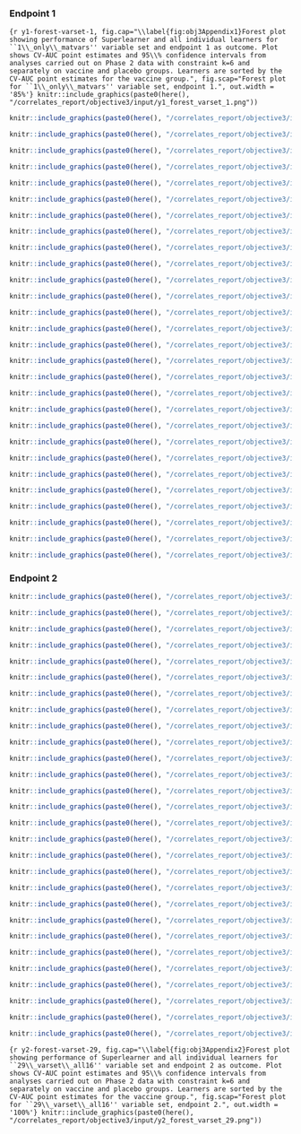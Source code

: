 
### Endpoint 1

```{r y1-forest-varset-1, fig.cap="\\label{fig:obj3Appendix1}Forest plot showing performance of Superlearner and all individual learners for ``1\\_only\\_matvars'' variable set and endpoint 1 as outcome. Plot shows CV-AUC point estimates and 95\\% confidence intervals from analyses carried out on Phase 2 data with constraint k=6 and separately on vaccine and placebo groups. Learners are sorted by the CV-AUC point estimates for the vaccine group.", fig.scap="Forest plot for ``1\\_only\\_matvars'' variable set, endpoint 1.", out.width = '85%'}
knitr::include_graphics(paste0(here(), "/correlates_report/objective3/input/y1_forest_varset_1.png"))
```


```{r y1-forest-varset-2, fig.cap="Forest plot showing performance of Superlearner and all individual learners for ``2\\_varset\\_EIA.log10d0'' variable set and endpoint 1 as outcome. Plot shows CV-AUC point estimates and 95\\% confidence intervals from analyses carried out on Phase 2 data with constraint k=6 and separately on vaccine and placebo groups. Learners are sorted by the CV-AUC point estimates for the vaccine group.", fig.scap="Forest plot for ``2\\_varset\\_EIA.log10d0'' variable set, endpoint 1.", out.width = '100%'}
knitr::include_graphics(paste0(here(), "/correlates_report/objective3/input/y1_forest_varset_2.png"))
```



```{r y1-forest-varset-3, fig.cap="Forest plot showing performance of Superlearner and all individual learners for ``3\\_varset\\_EIA.log10d14'' variable set and endpoint 1 as outcome. Plot shows CV-AUC point estimates and 95\\% confidence intervals from analyses carried out on Phase 2 data with constraint k=6 and separately on vaccine and placebo groups. Learners are sorted by the CV-AUC point estimates for the vaccine group.", fig.scap="Forest plot for ``3\\_varset\\_EIA.log10d14'' variable set, endpoint 1.", out.width = '100%'}
knitr::include_graphics(paste0(here(), "/correlates_report/objective3/input/y1_forest_varset_3.png"))
```



```{r y1-forest-varset-4, fig.cap="Forest plot showing performance of Superlearner and all individual learners for ``4\\_varset\\_EIA.log10d14overd0'' variable set and endpoint 1 as outcome. Plot shows CV-AUC point estimates and 95\\% confidence intervals from analyses carried out on Phase 2 data with constraint k=6 and separately on vaccine and placebo groups. Learners are sorted by the CV-AUC point estimates for the vaccine group.", fig.scap="Forest plot for ``4\\_varset\\_EIA.log10d14overd0'' variable set, endpoint 1.", out.width = '100%'}
knitr::include_graphics(paste0(here(), "/correlates_report/objective3/input/y1_forest_varset_4.png"))
```



```{r y1-forest-varset-5, fig.cap="Forest plot showing performance of Superlearner and all individual learners for ``5\\_varset\\_EIA.log10cord'' variable set and endpoint 1 as outcome. Plot shows CV-AUC point estimates and 95\\% confidence intervals from analyses carried out on Phase 2 data with constraint k=6 and separately on vaccine and placebo groups. Learners are sorted by the CV-AUC point estimates for the vaccine group.", fig.scap="Forest plot for ``5\\_varset\\_EIA.log10cord'' variable set, endpoint 1.", out.width = '100%'}
knitr::include_graphics(paste0(here(), "/correlates_report/objective3/input/y1_forest_varset_5.png"))
```



```{r y1-forest-varset-6, fig.cap="Forest plot showing performance of Superlearner and all individual learners for ``6\\_varset\\_PCA.log10d0'' variable set and endpoint 1 as outcome. Plot shows CV-AUC point estimates and 95\\% confidence intervals from analyses carried out on Phase 2 data with constraint k=6 and separately on vaccine and placebo groups. Learners are sorted by the CV-AUC point estimates for the vaccine group.", fig.scap="Forest plot for ``6\\_varset\\_PCA.log10d0'' variable set, endpoint 1.", out.width = '100%'}
knitr::include_graphics(paste0(here(), "/correlates_report/objective3/input/y1_forest_varset_6.png"))
```



```{r y1-forest-varset-7, fig.cap="Forest plot showing performance of Superlearner and all individual learners for ``7\\_varset\\_PCA.log10d14'' variable set and endpoint 1 as outcome. Plot shows CV-AUC point estimates and 95\\% confidence intervals from analyses carried out on Phase 2 data with constraint k=6 and separately on vaccine and placebo groups. Learners are sorted by the CV-AUC point estimates for the vaccine group.", fig.scap="Forest plot for ``7\\_varset\\_PCA.log10d14'' variable set, endpoint 1.", out.width = '100%'}
knitr::include_graphics(paste0(here(), "/correlates_report/objective3/input/y1_forest_varset_7.png"))
```



```{r y1-forest-varset-8, fig.cap="Forest plot showing performance of Superlearner and all individual learners for ``8\\_varset\\_PCA.log10d14overd0'' variable set and endpoint 1 as outcome. Plot shows CV-AUC point estimates and 95\\% confidence intervals from analyses carried out on Phase 2 data with constraint k=6 and separately on vaccine and placebo groups. Learners are sorted by the CV-AUC point estimates for the vaccine group.", fig.scap="Forest plot for ``8\\_varset\\_PCA.log10d14overd0'' variable set, endpoint 1.", out.width = '100%'}
knitr::include_graphics(paste0(here(), "/correlates_report/objective3/input/y1_forest_varset_8.png"))
```



```{r y1-forest-varset-9, fig.cap="Forest plot showing performance of Superlearner and all individual learners for ``9\\_varset\\_PCA.log10cord'' variable set and endpoint 1 as outcome. Plot shows CV-AUC point estimates and 95\\% confidence intervals from analyses carried out on Phase 2 data with constraint k=6 and separately on vaccine and placebo groups. Learners are sorted by the CV-AUC point estimates for the vaccine group.", fig.scap="Forest plot for ``9\\_varset\\_PCA.log10cord'' variable set, endpoint 1.", out.width = '100%'}
knitr::include_graphics(paste0(here(), "/correlates_report/objective3/input/y1_forest_varset_9.png"))
```



```{r y1-forest-varset-10, fig.cap="Forest plot showing performance of Superlearner and all individual learners for ``10\\_varset\\_RSVA.log10d0'' variable set and endpoint 1 as outcome. Plot shows CV-AUC point estimates and 95\\% confidence intervals from analyses carried out on Phase 2 data with constraint k=6 and separately on vaccine and placebo groups. Learners are sorted by the CV-AUC point estimates for the vaccine group.", fig.scap="Forest plot for ``10\\_varset\\_RSVA.log10d0'' variable set, endpoint 1.", out.width = '100%'}
knitr::include_graphics(paste0(here(), "/correlates_report/objective3/input/y1_forest_varset_10.png"))
```



```{r y1-forest-varset-11, fig.cap="Forest plot showing performance of Superlearner and all individual learners for ``11\\_varset\\_RSVA.log10d14'' variable set and endpoint 1 as outcome. Plot shows CV-AUC point estimates and 95\\% confidence intervals from analyses carried out on Phase 2 data with constraint k=6 and separately on vaccine and placebo groups. Learners are sorted by the CV-AUC point estimates for the vaccine group.", fig.scap="Forest plot for ``11\\_varset\\_RSVA.log10d14'' variable set, endpoint 1.", out.width = '100%'}
knitr::include_graphics(paste0(here(), "/correlates_report/objective3/input/y1_forest_varset_11.png"))
```



```{r y1-forest-varset-12, fig.cap="Forest plot showing performance of Superlearner and all individual learners for ``12\\_varset\\_RSVA.log10d14overd0'' variable set and endpoint 1 as outcome. Plot shows CV-AUC point estimates and 95\\% confidence intervals from analyses carried out on Phase 2 data with constraint k=6 and separately on vaccine and placebo groups. Learners are sorted by the CV-AUC point estimates for the vaccine group.", fig.scap="Forest plot for ``12\\_varset\\_RSVA.log10d14overd0'' variable set, endpoint 1.", out.width = '100%'}
knitr::include_graphics(paste0(here(), "/correlates_report/objective3/input/y1_forest_varset_12.png"))
```



```{r y1-forest-varset-13, fig.cap="Forest plot showing performance of Superlearner and all individual learners for ``13\\_varset\\_RSVA.log10cord'' variable set and endpoint 1 as outcome. Plot shows CV-AUC point estimates and 95\\% confidence intervals from analyses carried out on Phase 2 data with constraint k=6 and separately on vaccine and placebo groups. Learners are sorted by the CV-AUC point estimates for the vaccine group.", fig.scap="Forest plot for ``13\\_varset\\_RSVA.log10cord'' variable set, endpoint 1.", out.width = '100%'}
knitr::include_graphics(paste0(here(), "/correlates_report/objective3/input/y1_forest_varset_13.png"))
```



```{r y1-forest-varset-14, fig.cap="Forest plot showing performance of Superlearner and all individual learners for ``14\\_varset\\_RSVB.log10d0'' variable set and endpoint 1 as outcome. Plot shows CV-AUC point estimates and 95\\% confidence intervals from analyses carried out on Phase 2 data with constraint k=6 and separately on vaccine and placebo groups. Learners are sorted by the CV-AUC point estimates for the vaccine group.", fig.scap="Forest plot for ``14\\_varset\\_RSVB.log10d0'' variable set, endpoint 1.", out.width = '100%'}
knitr::include_graphics(paste0(here(), "/correlates_report/objective3/input/y1_forest_varset_14.png"))
```



```{r y1-forest-varset-15, fig.cap="Forest plot showing performance of Superlearner and all individual learners for ``15\\_varset\\_RSVB.log10d14'' variable set and endpoint 1 as outcome. Plot shows CV-AUC point estimates and 95\\% confidence intervals from analyses carried out on Phase 2 data with constraint k=6 and separately on vaccine and placebo groups. Learners are sorted by the CV-AUC point estimates for the vaccine group.", fig.scap="Forest plot for ``15\\_varset\\_RSVB.log10d14'' variable set, endpoint 1.", out.width = '100%'}
knitr::include_graphics(paste0(here(), "/correlates_report/objective3/input/y1_forest_varset_15.png"))
```



```{r y1-forest-varset-16, fig.cap="Forest plot showing performance of Superlearner and all individual learners for ``16\\_varset\\_RSVB.log10d14overd0'' variable set and endpoint 1 as outcome. Plot shows CV-AUC point estimates and 95\\% confidence intervals from analyses carried out on Phase 2 data with constraint k=6 and separately on vaccine and placebo groups. Learners are sorted by the CV-AUC point estimates for the vaccine group.", fig.scap="Forest plot for ``16\\_varset\\_RSVB.log10d14overd0'' variable set, endpoint 1.", out.width = '100%'}
knitr::include_graphics(paste0(here(), "/correlates_report/objective3/input/y1_forest_varset_16.png"))
```



```{r y1-forest-varset-17, fig.cap="Forest plot showing performance of Superlearner and all individual learners for ``17\\_varset\\_RSVB.log10cord'' variable set and endpoint 1 as outcome. Plot shows CV-AUC point estimates and 95\\% confidence intervals from analyses carried out on Phase 2 data with constraint k=6 and separately on vaccine and placebo groups. Learners are sorted by the CV-AUC point estimates for the vaccine group.", fig.scap="Forest plot for ``17\\_varset\\_RSVB.log10cord'' variable set, endpoint 1.", out.width = '100%'}
knitr::include_graphics(paste0(here(), "/correlates_report/objective3/input/y1_forest_varset_17.png"))
```



```{r y1-forest-varset-18, fig.cap="Forest plot showing performance of Superlearner and all individual learners for ``18\\_varset\\_d0\\_all4'' variable set and endpoint 1 as outcome. Plot shows CV-AUC point estimates and 95\\% confidence intervals from analyses carried out on Phase 2 data with constraint k=6 and separately on vaccine and placebo groups. Learners are sorted by the CV-AUC point estimates for the vaccine group.", fig.scap="Forest plot for ``18\\_varset\\_d0\\_all4'' variable set, endpoint 1.", out.width = '100%'}
knitr::include_graphics(paste0(here(), "/correlates_report/objective3/input/y1_forest_varset_18.png"))
```



```{r y1-forest-varset-19, fig.cap="Forest plot showing performance of Superlearner and all individual learners for ``19\\_varset\\_d14\\_all4'' variable set and endpoint 1 as outcome. Plot shows CV-AUC point estimates and 95\\% confidence intervals from analyses carried out on Phase 2 data with constraint k=6 and separately on vaccine and placebo groups. Learners are sorted by the CV-AUC point estimates for the vaccine group.", fig.scap="Forest plot for ``19\\_varset\\_d14\\_all4'' variable set, endpoint 1.", out.width = '100%'}
knitr::include_graphics(paste0(here(), "/correlates_report/objective3/input/y1_forest_varset_19.png"))
```



```{r y1-forest-varset-20, fig.cap="Forest plot showing performance of Superlearner and all individual learners for ``20\\_varset\\_d14overd0\\_all4'' variable set and endpoint 1 as outcome. Plot shows CV-AUC point estimates and 95\\% confidence intervals from analyses carried out on Phase 2 data with constraint k=6 and separately on vaccine and placebo groups. Learners are sorted by the CV-AUC point estimates for the vaccine group.", fig.scap="Forest plot for ``20\\_varset\\_d14overd0\\_all4'' variable set, endpoint 1.", out.width = '100%'}
knitr::include_graphics(paste0(here(), "/correlates_report/objective3/input/y1_forest_varset_20.png"))
```



```{r y1-forest-varset-21, fig.cap="Forest plot showing performance of Superlearner and all individual learners for ``21\\_varset\\_cord\\_all4'' variable set and endpoint 1 as outcome. Plot shows CV-AUC point estimates and 95\\% confidence intervals from analyses carried out on Phase 2 data with constraint k=6 and separately on vaccine and placebo groups. Learners are sorted by the CV-AUC point estimates for the vaccine group.", fig.scap="Forest plot for ``21\\_varset\\_cord\\_all4'' variable set, endpoint 1.", out.width = '100%'}
knitr::include_graphics(paste0(here(), "/correlates_report/objective3/input/y1_forest_varset_21.png"))
```



```{r y1-forest-varset-22, fig.cap="Forest plot showing performance of Superlearner and all individual learners for ``22\\_varset\\_EIA\\_all4'' variable set and endpoint 1 as outcome. Plot shows CV-AUC point estimates and 95\\% confidence intervals from analyses carried out on Phase 2 data with constraint k=6 and separately on vaccine and placebo groups. Learners are sorted by the CV-AUC point estimates for the vaccine group.", fig.scap="Forest plot for ``22\\_varset\\_EIA\\_all4'' variable set, endpoint 1.", out.width = '100%'}
knitr::include_graphics(paste0(here(), "/correlates_report/objective3/input/y1_forest_varset_22.png"))
```



```{r y1-forest-varset-23, fig.cap="Forest plot showing performance of Superlearner and all individual learners for ``23\\_varset\\_PCA\\_all4'' variable set and endpoint 1 as outcome. Plot shows CV-AUC point estimates and 95\\% confidence intervals from analyses carried out on Phase 2 data with constraint k=6 and separately on vaccine and placebo groups. Learners are sorted by the CV-AUC point estimates for the vaccine group.", fig.scap="Forest plot for ``23\\_varset\\_PCA\\_all4'' variable set, endpoint 1.", out.width = '100%'}
knitr::include_graphics(paste0(here(), "/correlates_report/objective3/input/y1_forest_varset_23.png"))
```



```{r y1-forest-varset-24, fig.cap="Forest plot showing performance of Superlearner and all individual learners for ``24\\_varset\\_RSVA\\_all4'' variable set and endpoint 1 as outcome. Plot shows CV-AUC point estimates and 95\\% confidence intervals from analyses carried out on Phase 2 data with constraint k=6 and separately on vaccine and placebo groups. Learners are sorted by the CV-AUC point estimates for the vaccine group.", fig.scap="Forest plot for ``24\\_varset\\_RSVA\\_all4'' variable set, endpoint 1.", out.width = '100%'}
knitr::include_graphics(paste0(here(), "/correlates_report/objective3/input/y1_forest_varset_24.png"))
```



```{r y1-forest-varset-25, fig.cap="Forest plot showing performance of Superlearner and all individual learners for ``25\\_varset\\_RSVB\\_all4'' variable set and endpoint 1 as outcome. Plot shows CV-AUC point estimates and 95\\% confidence intervals from analyses carried out on Phase 2 data with constraint k=6 and separately on vaccine and placebo groups. Learners are sorted by the CV-AUC point estimates for the vaccine group.", fig.scap="Forest plot for ``25\\_varset\\_RSVB\\_all4'' variable set, endpoint 1.", out.width = '100%'}
knitr::include_graphics(paste0(here(), "/correlates_report/objective3/input/y1_forest_varset_25.png"))
```



```{r y1-forest-varset-26, fig.cap="Forest plot showing performance of Superlearner and all individual learners for ``26\\_varset\\_d0\\_d14'' variable set and endpoint 1 as outcome. Plot shows CV-AUC point estimates and 95\\% confidence intervals from analyses carried out on Phase 2 data with constraint k=6 and separately on vaccine and placebo groups. Learners are sorted by the CV-AUC point estimates for the vaccine group.", fig.scap="Forest plot for ``26\\_varset\\_d0\\_d14'' variable set, endpoint 1.", out.width = '100%'}
knitr::include_graphics(paste0(here(), "/correlates_report/objective3/input/y1_forest_varset_26.png"))
```



```{r y1-forest-varset-27, fig.cap="Forest plot showing performance of Superlearner and all individual learners for ``27\\_varset\\_d0\\_foldrise'' variable set and endpoint 1 as outcome. Plot shows CV-AUC point estimates and 95\\% confidence intervals from analyses carried out on Phase 2 data with constraint k=6 and separately on vaccine and placebo groups. Learners are sorted by the CV-AUC point estimates for the vaccine group.", fig.scap="Forest plot for ``27\\_varset\\_d0\\_foldrise'' variable set, endpoint 1.", out.width = '100%'}
knitr::include_graphics(paste0(here(), "/correlates_report/objective3/input/y1_forest_varset_27.png"))
```



```{r y1-forest-varset-28, fig.cap="Forest plot showing performance of Superlearner and all individual learners for ``28\\_varset\\_d0\\_cord'' variable set and endpoint 1 as outcome. Plot shows CV-AUC point estimates and 95\\% confidence intervals from analyses carried out on Phase 2 data with constraint k=6 and separately on vaccine and placebo groups. Learners are sorted by the CV-AUC point estimates for the vaccine group.", fig.scap="Forest plot for ``28\\_varset\\_d0\\_cord'' variable set, endpoint 1.", out.width = '100%'}
knitr::include_graphics(paste0(here(), "/correlates_report/objective3/input/y1_forest_varset_28.png"))
```



```{r y1-forest-varset-29, fig.cap="Forest plot showing performance of Superlearner and all individual learners for ``29\\_varset\\_all16'' variable set and endpoint 1 as outcome. Plot shows CV-AUC point estimates and 95\\% confidence intervals from analyses carried out on Phase 2 data with constraint k=6 and separately on vaccine and placebo groups. Learners are sorted by the CV-AUC point estimates for the vaccine group.", fig.scap="Forest plot for ``29\\_varset\\_all16'' variable set, endpoint 1.", out.height='85%', out.width = '100%'}
knitr::include_graphics(paste0(here(), "/correlates_report/objective3/input/y1_forest_varset_29.png"))
```



### Endpoint 2

```{r y2-forest-varset-1, fig.cap="Forest plot showing performance of Superlearner and all individual learners for ``1\\_only\\_matvars'' variable set and endpoint 2 as outcome. Plot shows CV-AUC point estimates and 95\\% confidence intervals from analyses carried out on Phase 2 data with constraint k=6 and separately on vaccine and placebo groups. Learners are sorted by the CV-AUC point estimates for the vaccine group.", fig.scap="Forest plot for ``1\\_only\\_matvars'' variable set, endpoint 2.", out.height='85%', out.width = '100%'}
knitr::include_graphics(paste0(here(), "/correlates_report/objective3/input/y2_forest_varset_1.png"))
```


```{r y2-forest-varset-2, fig.cap="Forest plot showing performance of Superlearner and all individual learners for ``2\\_varset\\_EIA.log10d0'' variable set and endpoint 2 as outcome. Plot shows CV-AUC point estimates and 95\\% confidence intervals from analyses carried out on Phase 2 data with constraint k=6 and separately on vaccine and placebo groups. Learners are sorted by the CV-AUC point estimates for the vaccine group.", fig.scap="Forest plot for ``2\\_varset\\_EIA.log10d0'' variable set, endpoint 2.", out.width = '100%'}
knitr::include_graphics(paste0(here(), "/correlates_report/objective3/input/y2_forest_varset_2.png"))
```



```{r y2-forest-varset-3, fig.cap="Forest plot showing performance of Superlearner and all individual learners for ``3\\_varset\\_EIA.log10d14'' variable set and endpoint 2 as outcome. Plot shows CV-AUC point estimates and 95\\% confidence intervals from analyses carried out on Phase 2 data with constraint k=6 and separately on vaccine and placebo groups. Learners are sorted by the CV-AUC point estimates for the vaccine group.", fig.scap="Forest plot for ``3\\_varset\\_EIA.log10d14'' variable set, endpoint 2.", out.width = '100%'}
knitr::include_graphics(paste0(here(), "/correlates_report/objective3/input/y2_forest_varset_3.png"))
```



```{r y2-forest-varset-4, fig.cap="Forest plot showing performance of Superlearner and all individual learners for ``4\\_varset\\_EIA.log10d14overd0'' variable set and endpoint 2 as outcome. Plot shows CV-AUC point estimates and 95\\% confidence intervals from analyses carried out on Phase 2 data with constraint k=6 and separately on vaccine and placebo groups. Learners are sorted by the CV-AUC point estimates for the vaccine group.", fig.scap="Forest plot for ``4\\_varset\\_EIA.log10d14overd0'' variable set, endpoint 2.", out.width = '100%'}
knitr::include_graphics(paste0(here(), "/correlates_report/objective3/input/y2_forest_varset_4.png"))
```



```{r y2-forest-varset-5, fig.cap="Forest plot showing performance of Superlearner and all individual learners for ``5\\_varset\\_EIA.log10cord'' variable set and endpoint 2 as outcome. Plot shows CV-AUC point estimates and 95\\% confidence intervals from analyses carried out on Phase 2 data with constraint k=6 and separately on vaccine and placebo groups. Learners are sorted by the CV-AUC point estimates for the vaccine group.", fig.scap="Forest plot for ``5\\_varset\\_EIA.log10cord'' variable set, endpoint 2.", out.width = '100%'}
knitr::include_graphics(paste0(here(), "/correlates_report/objective3/input/y2_forest_varset_5.png"))
```



```{r y2-forest-varset-6, fig.cap="Forest plot showing performance of Superlearner and all individual learners for ``6\\_varset\\_PCA.log10d0'' variable set and endpoint 2 as outcome. Plot shows CV-AUC point estimates and 95\\% confidence intervals from analyses carried out on Phase 2 data with constraint k=6 and separately on vaccine and placebo groups. Learners are sorted by the CV-AUC point estimates for the vaccine group.", fig.scap="Forest plot for ``6\\_varset\\_PCA.log10d0'' variable set, endpoint 2.", out.width = '100%'}
knitr::include_graphics(paste0(here(), "/correlates_report/objective3/input/y2_forest_varset_6.png"))
```



```{r y2-forest-varset-7, fig.cap="Forest plot showing performance of Superlearner and all individual learners for ``7\\_varset\\_PCA.log10d14'' variable set and endpoint 2 as outcome. Plot shows CV-AUC point estimates and 95\\% confidence intervals from analyses carried out on Phase 2 data with constraint k=6 and separately on vaccine and placebo groups. Learners are sorted by the CV-AUC point estimates for the vaccine group.", fig.scap="Forest plot for ``7\\_varset\\_PCA.log10d14'' variable set, endpoint 2.", out.width = '100%'}
knitr::include_graphics(paste0(here(), "/correlates_report/objective3/input/y2_forest_varset_7.png"))
```



```{r y2-forest-varset-8, fig.cap="Forest plot showing performance of Superlearner and all individual learners for ``8\\_varset\\_PCA.log10d14overd0'' variable set and endpoint 2 as outcome. Plot shows CV-AUC point estimates and 95\\% confidence intervals from analyses carried out on Phase 2 data with constraint k=6 and separately on vaccine and placebo groups. Learners are sorted by the CV-AUC point estimates for the vaccine group.", fig.scap="Forest plot for ``8\\_varset\\_PCA.log10d14overd0'' variable set, endpoint 2.", out.width = '100%'}
knitr::include_graphics(paste0(here(), "/correlates_report/objective3/input/y2_forest_varset_8.png"))
```



```{r y2-forest-varset-9, fig.cap="Forest plot showing performance of Superlearner and all individual learners for ``9\\_varset\\_PCA.log10cord'' variable set and endpoint 2 as outcome. Plot shows CV-AUC point estimates and 95\\% confidence intervals from analyses carried out on Phase 2 data with constraint k=6 and separately on vaccine and placebo groups. Learners are sorted by the CV-AUC point estimates for the vaccine group.", fig.scap="Forest plot for ``9\\_varset\\_PCA.log10cord'' variable set, endpoint 2.", out.width = '100%'}
knitr::include_graphics(paste0(here(), "/correlates_report/objective3/input/y2_forest_varset_9.png"))
```



```{r y2-forest-varset-10, fig.cap="Forest plot showing performance of Superlearner and all individual learners for ``10\\_varset\\_RSVA.log10d0'' variable set and endpoint 2 as outcome. Plot shows CV-AUC point estimates and 95\\% confidence intervals from analyses carried out on Phase 2 data with constraint k=6 and separately on vaccine and placebo groups. Learners are sorted by the CV-AUC point estimates for the vaccine group.", fig.scap="Forest plot for ``10\\_varset\\_RSVA.log10d0'' variable set, endpoint 2.", out.width = '100%'}
knitr::include_graphics(paste0(here(), "/correlates_report/objective3/input/y2_forest_varset_10.png"))
```



```{r y2-forest-varset-11, fig.cap="Forest plot showing performance of Superlearner and all individual learners for ``11\\_varset\\_RSVA.log10d14'' variable set and endpoint 2 as outcome. Plot shows CV-AUC point estimates and 95\\% confidence intervals from analyses carried out on Phase 2 data with constraint k=6 and separately on vaccine and placebo groups. Learners are sorted by the CV-AUC point estimates for the vaccine group.", fig.scap="Forest plot for ``11\\_varset\\_RSVA.log10d14'' variable set, endpoint 2.", out.width = '100%'}
knitr::include_graphics(paste0(here(), "/correlates_report/objective3/input/y2_forest_varset_11.png"))
```



```{r y2-forest-varset-12, fig.cap="Forest plot showing performance of Superlearner and all individual learners for ``12\\_varset\\_RSVA.log10d14overd0'' variable set and endpoint 2 as outcome. Plot shows CV-AUC point estimates and 95\\% confidence intervals from analyses carried out on Phase 2 data with constraint k=6 and separately on vaccine and placebo groups. Learners are sorted by the CV-AUC point estimates for the vaccine group.", fig.scap="Forest plot for ``12\\_varset\\_RSVA.log10d14overd0'' variable set, endpoint 2.", out.width = '100%'}
knitr::include_graphics(paste0(here(), "/correlates_report/objective3/input/y2_forest_varset_12.png"))
```



```{r y2-forest-varset-13, fig.cap="Forest plot showing performance of Superlearner and all individual learners for ``13\\_varset\\_RSVA.log10cord'' variable set and endpoint 2 as outcome. Plot shows CV-AUC point estimates and 95\\% confidence intervals from analyses carried out on Phase 2 data with constraint k=6 and separately on vaccine and placebo groups. Learners are sorted by the CV-AUC point estimates for the vaccine group.", fig.scap="Forest plot for ``13\\_varset\\_RSVA.log10cord'' variable set, endpoint 2.", out.width = '100%'}
knitr::include_graphics(paste0(here(), "/correlates_report/objective3/input/y2_forest_varset_13.png"))
```



```{r y2-forest-varset-14, fig.cap="Forest plot showing performance of Superlearner and all individual learners for ``14\\_varset\\_RSVB.log10d0'' variable set and endpoint 2 as outcome. Plot shows CV-AUC point estimates and 95\\% confidence intervals from analyses carried out on Phase 2 data with constraint k=6 and separately on vaccine and placebo groups. Learners are sorted by the CV-AUC point estimates for the vaccine group.", fig.scap="Forest plot for ``14\\_varset\\_RSVB.log10d0'' variable set, endpoint 2.", out.width = '100%'}
knitr::include_graphics(paste0(here(), "/correlates_report/objective3/input/y2_forest_varset_14.png"))
```



```{r y2-forest-varset-15, fig.cap="Forest plot showing performance of Superlearner and all individual learners for ``15\\_varset\\_RSVB.log10d14'' variable set and endpoint 2 as outcome. Plot shows CV-AUC point estimates and 95\\% confidence intervals from analyses carried out on Phase 2 data with constraint k=6 and separately on vaccine and placebo groups. Learners are sorted by the CV-AUC point estimates for the vaccine group.", fig.scap="Forest plot for ``15\\_varset\\_RSVB.log10d14'' variable set, endpoint 2.", out.width = '100%'}
knitr::include_graphics(paste0(here(), "/correlates_report/objective3/input/y2_forest_varset_15.png"))
```



```{r y2-forest-varset-16, fig.cap="Forest plot showing performance of Superlearner and all individual learners for ``16\\_varset\\_RSVB.log10d14overd0'' variable set and endpoint 2 as outcome. Plot shows CV-AUC point estimates and 95\\% confidence intervals from analyses carried out on Phase 2 data with constraint k=6 and separately on vaccine and placebo groups. Learners are sorted by the CV-AUC point estimates for the vaccine group.", fig.scap="Forest plot for ``16\\_varset\\_RSVB.log10d14overd0'' variable set, endpoint 2.", out.width = '100%'}
knitr::include_graphics(paste0(here(), "/correlates_report/objective3/input/y2_forest_varset_16.png"))
```



```{r y2-forest-varset-17, fig.cap="Forest plot showing performance of Superlearner and all individual learners for ``17\\_varset\\_RSVB.log10cord'' variable set and endpoint 2 as outcome. Plot shows CV-AUC point estimates and 95\\% confidence intervals from analyses carried out on Phase 2 data with constraint k=6 and separately on vaccine and placebo groups. Learners are sorted by the CV-AUC point estimates for the vaccine group.", fig.scap="Forest plot for ``17\\_varset\\_RSVB.log10cord'' variable set, endpoint 2.", out.width = '100%'}
knitr::include_graphics(paste0(here(), "/correlates_report/objective3/input/y2_forest_varset_17.png"))
```



```{r y2-forest-varset-18, fig.cap="Forest plot showing performance of Superlearner and all individual learners for ``18\\_varset\\_d0\\_all4'' variable set and endpoint 2 as outcome. Plot shows CV-AUC point estimates and 95\\% confidence intervals from analyses carried out on Phase 2 data with constraint k=6 and separately on vaccine and placebo groups. Learners are sorted by the CV-AUC point estimates for the vaccine group.", fig.scap="Forest plot for ``18\\_varset\\_d0\\_all4'' variable set, endpoint 2.", out.width = '100%'}
knitr::include_graphics(paste0(here(), "/correlates_report/objective3/input/y2_forest_varset_18.png"))
```



```{r y2-forest-varset-19, fig.cap="Forest plot showing performance of Superlearner and all individual learners for ``19\\_varset\\_d14\\_all4'' variable set and endpoint 2 as outcome. Plot shows CV-AUC point estimates and 95\\% confidence intervals from analyses carried out on Phase 2 data with constraint k=6 and separately on vaccine and placebo groups. Learners are sorted by the CV-AUC point estimates for the vaccine group.", fig.scap="Forest plot for ``19\\_varset\\_d14\\_all4'' variable set, endpoint 2.", out.width = '100%'}
knitr::include_graphics(paste0(here(), "/correlates_report/objective3/input/y2_forest_varset_19.png"))
```



```{r y2-forest-varset-20, fig.cap="Forest plot showing performance of Superlearner and all individual learners for ``20\\_varset\\_d14overd0\\_all4'' variable set and endpoint 2 as outcome. Plot shows CV-AUC point estimates and 95\\% confidence intervals from analyses carried out on Phase 2 data with constraint k=6 and separately on vaccine and placebo groups. Learners are sorted by the CV-AUC point estimates for the vaccine group.", fig.scap="Forest plot for ``20\\_varset\\_d14overd0\\_all4'' variable set, endpoint 2.", out.width = '100%'}
knitr::include_graphics(paste0(here(), "/correlates_report/objective3/input/y2_forest_varset_20.png"))
```



```{r y2-forest-varset-21, fig.cap="Forest plot showing performance of Superlearner and all individual learners for ``21\\_varset\\_cord\\_all4'' variable set and endpoint 2 as outcome. Plot shows CV-AUC point estimates and 95\\% confidence intervals from analyses carried out on Phase 2 data with constraint k=6 and separately on vaccine and placebo groups. Learners are sorted by the CV-AUC point estimates for the vaccine group.", fig.scap="Forest plot for ``21\\_varset\\_cord\\_all4'' variable set, endpoint 2.", out.width = '100%'}
knitr::include_graphics(paste0(here(), "/correlates_report/objective3/input/y2_forest_varset_21.png"))
```



```{r y2-forest-varset-22, fig.cap="Forest plot showing performance of Superlearner and all individual learners for ``22\\_varset\\_EIA\\_all4'' variable set and endpoint 2 as outcome. Plot shows CV-AUC point estimates and 95\\% confidence intervals from analyses carried out on Phase 2 data with constraint k=6 and separately on vaccine and placebo groups. Learners are sorted by the CV-AUC point estimates for the vaccine group.", fig.scap="Forest plot for ``22\\_varset\\_EIA\\_all4'' variable set, endpoint 2.", out.width = '100%'}
knitr::include_graphics(paste0(here(), "/correlates_report/objective3/input/y2_forest_varset_22.png"))
```



```{r y2-forest-varset-23, fig.cap="Forest plot showing performance of Superlearner and all individual learners for ``23\\_varset\\_PCA\\_all4'' variable set and endpoint 2 as outcome. Plot shows CV-AUC point estimates and 95\\% confidence intervals from analyses carried out on Phase 2 data with constraint k=6 and separately on vaccine and placebo groups. Learners are sorted by the CV-AUC point estimates for the vaccine group.", fig.scap="Forest plot for ``23\\_varset\\_PCA\\_all4'' variable set, endpoint 2.", out.width = '100%'}
knitr::include_graphics(paste0(here(), "/correlates_report/objective3/input/y2_forest_varset_23.png"))
```



```{r y2-forest-varset-24, fig.cap="Forest plot showing performance of Superlearner and all individual learners for ``24\\_varset\\_RSVA\\_all4'' variable set and endpoint 2 as outcome. Plot shows CV-AUC point estimates and 95\\% confidence intervals from analyses carried out on Phase 2 data with constraint k=6 and separately on vaccine and placebo groups. Learners are sorted by the CV-AUC point estimates for the vaccine group.", fig.scap="Forest plot for ``24\\_varset\\_RSVA\\_all4'' variable set, endpoint 2.", out.width = '100%'}
knitr::include_graphics(paste0(here(), "/correlates_report/objective3/input/y2_forest_varset_24.png"))
```



```{r y2-forest-varset-25, fig.cap="Forest plot showing performance of Superlearner and all individual learners for ``25\\_varset\\_RSVB\\_all4'' variable set and endpoint 2 as outcome. Plot shows CV-AUC point estimates and 95\\% confidence intervals from analyses carried out on Phase 2 data with constraint k=6 and separately on vaccine and placebo groups. Learners are sorted by the CV-AUC point estimates for the vaccine group.", fig.scap="Forest plot for ``25\\_varset\\_RSVB\\_all4'' variable set, endpoint 2.", out.width = '100%'}
knitr::include_graphics(paste0(here(), "/correlates_report/objective3/input/y2_forest_varset_25.png"))
```



```{r y2-forest-varset-26, fig.cap="Forest plot showing performance of Superlearner and all individual learners for ``26\\_varset\\_d0\\_d14'' variable set and endpoint 2 as outcome. Plot shows CV-AUC point estimates and 95\\% confidence intervals from analyses carried out on Phase 2 data with constraint k=6 and separately on vaccine and placebo groups. Learners are sorted by the CV-AUC point estimates for the vaccine group.", fig.scap="Forest plot for ``26\\_varset\\_d0\\_d14'' variable set, endpoint 2.", out.width = '100%'}
knitr::include_graphics(paste0(here(), "/correlates_report/objective3/input/y2_forest_varset_26.png"))
```



```{r y2-forest-varset-27, fig.cap="Forest plot showing performance of Superlearner and all individual learners for ``27\\_varset\\_d0\\_foldrise'' variable set and endpoint 2 as outcome. Plot shows CV-AUC point estimates and 95\\% confidence intervals from analyses carried out on Phase 2 data with constraint k=6 and separately on vaccine and placebo groups. Learners are sorted by the CV-AUC point estimates for the vaccine group.", fig.scap="Forest plot for ``27\\_varset\\_d0\\_foldrise'' variable set, endpoint 2.", out.width = '100%'}
knitr::include_graphics(paste0(here(), "/correlates_report/objective3/input/y2_forest_varset_27.png"))
```



```{r y2-forest-varset-28, fig.cap="Forest plot showing performance of Superlearner and all individual learners for ``28\\_varset\\_d0\\_cord'' variable set and endpoint 2 as outcome. Plot shows CV-AUC point estimates and 95\\% confidence intervals from analyses carried out on Phase 2 data with constraint k=6 and separately on vaccine and placebo groups. Learners are sorted by the CV-AUC point estimates for the vaccine group.", fig.scap="Forest plot for ``28\\_varset\\_d0\\_cord'' variable set, endpoint 2.", out.width = '100%'}
knitr::include_graphics(paste0(here(), "/correlates_report/objective3/input/y2_forest_varset_28.png"))
```



```{r y2-forest-varset-29, fig.cap="\\label{fig:obj3Appendix2}Forest plot showing performance of Superlearner and all individual learners for ``29\\_varset\\_all16'' variable set and endpoint 2 as outcome. Plot shows CV-AUC point estimates and 95\\% confidence intervals from analyses carried out on Phase 2 data with constraint k=6 and separately on vaccine and placebo groups. Learners are sorted by the CV-AUC point estimates for the vaccine group.", fig.scap="Forest plot for ``29\\_varset\\_all16'' variable set, endpoint 2.", out.width = '100%'}
knitr::include_graphics(paste0(here(), "/correlates_report/objective3/input/y2_forest_varset_29.png"))
```



